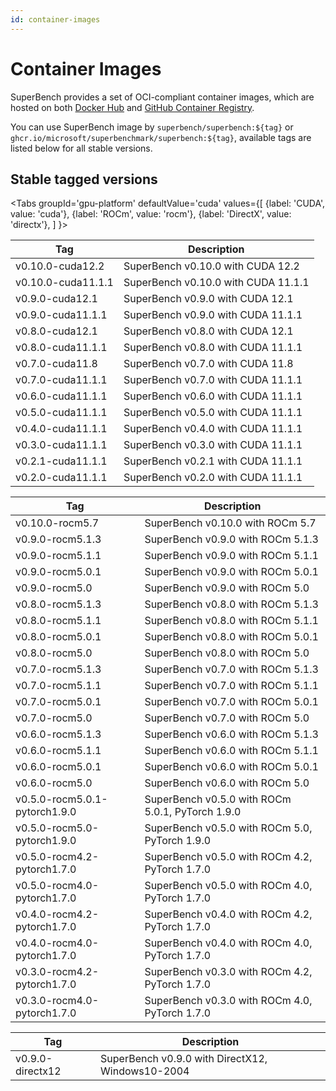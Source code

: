 ```yaml
---
id: container-images
---
```




# Container Images

SuperBench provides a set of OCI-compliant container images,
which are hosted on both [Docker Hub](https://hub.docker.com/r/superbench/superbench/tags)
and [GitHub Container Registry](https://github.com/microsoft/superbenchmark/pkgs/container/superbenchmark%2Fsuperbench).

You can use SuperBench image by `superbench/superbench:${tag}` or `ghcr.io/microsoft/superbenchmark/superbench:${tag}`,
available tags are listed below for all stable versions.

## Stable tagged versions

<Tabs
  groupId='gpu-platform'
  defaultValue='cuda'
  values={[
    {label: 'CUDA', value: 'cuda'},
    {label: 'ROCm', value: 'rocm'},
    {label: 'DirectX', value: 'directx'},
  ]
}>
<TabItem value='cuda'>

| Tag                | Description                         |
|--------------------|-------------------------------------|
| v0.10.0-cuda12.2   | SuperBench v0.10.0 with CUDA 12.2   |
| v0.10.0-cuda11.1.1 | SuperBench v0.10.0 with CUDA 11.1.1 |
| v0.9.0-cuda12.1    | SuperBench v0.9.0 with CUDA 12.1    |
| v0.9.0-cuda11.1.1  | SuperBench v0.9.0 with CUDA 11.1.1  |
| v0.8.0-cuda12.1    | SuperBench v0.8.0 with CUDA 12.1    |
| v0.8.0-cuda11.1.1  | SuperBench v0.8.0 with CUDA 11.1.1  |
| v0.7.0-cuda11.8    | SuperBench v0.7.0 with CUDA 11.8    |
| v0.7.0-cuda11.1.1  | SuperBench v0.7.0 with CUDA 11.1.1  |
| v0.6.0-cuda11.1.1  | SuperBench v0.6.0 with CUDA 11.1.1  |
| v0.5.0-cuda11.1.1  | SuperBench v0.5.0 with CUDA 11.1.1  |
| v0.4.0-cuda11.1.1  | SuperBench v0.4.0 with CUDA 11.1.1  |
| v0.3.0-cuda11.1.1  | SuperBench v0.3.0 with CUDA 11.1.1  |
| v0.2.1-cuda11.1.1  | SuperBench v0.2.1 with CUDA 11.1.1  |
| v0.2.0-cuda11.1.1  | SuperBench v0.2.0 with CUDA 11.1.1  |

</TabItem>
<TabItem value='rocm'>

| Tag                           | Description                                      |
|-------------------------------|--------------------------------------------------|
| v0.10.0-rocm5.7               | SuperBench v0.10.0 with ROCm 5.7                 |
| v0.9.0-rocm5.1.3              | SuperBench v0.9.0 with ROCm 5.1.3                |
| v0.9.0-rocm5.1.1              | SuperBench v0.9.0 with ROCm 5.1.1                |
| v0.9.0-rocm5.0.1              | SuperBench v0.9.0 with ROCm 5.0.1                |
| v0.9.0-rocm5.0                | SuperBench v0.9.0 with ROCm 5.0                  |
| v0.8.0-rocm5.1.3              | SuperBench v0.8.0 with ROCm 5.1.3                |
| v0.8.0-rocm5.1.1              | SuperBench v0.8.0 with ROCm 5.1.1                |
| v0.8.0-rocm5.0.1              | SuperBench v0.8.0 with ROCm 5.0.1                |
| v0.8.0-rocm5.0                | SuperBench v0.8.0 with ROCm 5.0                  |
| v0.7.0-rocm5.1.3              | SuperBench v0.7.0 with ROCm 5.1.3                |
| v0.7.0-rocm5.1.1              | SuperBench v0.7.0 with ROCm 5.1.1                |
| v0.7.0-rocm5.0.1              | SuperBench v0.7.0 with ROCm 5.0.1                |
| v0.7.0-rocm5.0                | SuperBench v0.7.0 with ROCm 5.0                  |
| v0.6.0-rocm5.1.3              | SuperBench v0.6.0 with ROCm 5.1.3                |
| v0.6.0-rocm5.1.1              | SuperBench v0.6.0 with ROCm 5.1.1                |
| v0.6.0-rocm5.0.1              | SuperBench v0.6.0 with ROCm 5.0.1                |
| v0.6.0-rocm5.0                | SuperBench v0.6.0 with ROCm 5.0                  |
| v0.5.0-rocm5.0.1-pytorch1.9.0 | SuperBench v0.5.0 with ROCm 5.0.1, PyTorch 1.9.0 |
| v0.5.0-rocm5.0-pytorch1.9.0   | SuperBench v0.5.0 with ROCm 5.0, PyTorch 1.9.0   |
| v0.5.0-rocm4.2-pytorch1.7.0   | SuperBench v0.5.0 with ROCm 4.2, PyTorch 1.7.0   |
| v0.5.0-rocm4.0-pytorch1.7.0   | SuperBench v0.5.0 with ROCm 4.0, PyTorch 1.7.0   |
| v0.4.0-rocm4.2-pytorch1.7.0   | SuperBench v0.4.0 with ROCm 4.2, PyTorch 1.7.0   |
| v0.4.0-rocm4.0-pytorch1.7.0   | SuperBench v0.4.0 with ROCm 4.0, PyTorch 1.7.0   |
| v0.3.0-rocm4.2-pytorch1.7.0   | SuperBench v0.3.0 with ROCm 4.2, PyTorch 1.7.0   |
| v0.3.0-rocm4.0-pytorch1.7.0   | SuperBench v0.3.0 with ROCm 4.0, PyTorch 1.7.0   |

</TabItem>
<TabItem value='directx'>

| Tag                           | Description                                      |
|-------------------------------|--------------------------------------------------|
| v0.9.0-directx12              | SuperBench v0.9.0 with DirectX12, Windows10-2004 |

</TabItem>
</Tabs>
